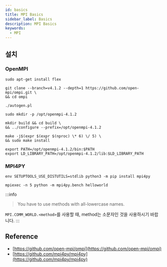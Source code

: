 ```yaml
---
id: basics
title: MPI Basics
sidebar_label: Basics
description: MPI Basics
keywords:
  - MPI
---
```


## 설치

### OpenMPI

```shell
sudo apt-get install flex
```

```shell
git clone --branch=v4.1.2 --depth=1 https://github.com/open-mpi/ompi.git \
&& cd ompi
```

```shell
./autogen.pl
```

```shell
sudo mkdir -p /opt/openmpi-4.1.2
```

```shell
mkdir build && cd build \
&& ../configure --prefix=/opt/openmpi-4.1.2
```

```shell
make -j$(expr $(expr $(nproc) \* 6) \/ 5) \
&& sudo make install
```

```shell title=".zshrc"
export PATH=/opt/openmpi-4.1.2/bin:$PATH
export LD_LIBRARY_PATH=/opt/openmpi-4.1.2/lib:$LD_LIBRARY_PATH
```

### MPI4PY

```shell
env SETUPTOOLS_USE_DISTUTILS=stdlib python3 -m pip install mpi4py
```

```shell
mpiexec -n 5 python -m mpi4py.bench helloworld
```

:::info

> You have to use methods with all-lowercase names.

`MPI.COMM_WORLD.<method>`를 사용할 때, method는 소문자인 것을 사용하시기 바랍니다.
:::

## Reference

- [https://github.com/open-mpi/ompi](https://github.com/open-mpi/ompi)
- [https://github.com/mpi4py/mpi4py](https://github.com/mpi4py/mpi4py)
